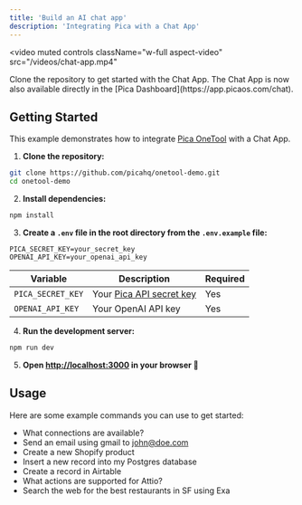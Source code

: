 ```yaml
---
title: 'Build an AI chat app'
description: 'Integrating Pica with a Chat App'
---
```


<video
  muted
  controls
  className="w-full aspect-video"
  src="/videos/chat-app.mp4"
></video>

<Card title="Chat App Example" icon="github" href="https://github.com/picahq/onetool-demo" horizontal>
Clone the repository to get started with the Chat App.
</Card>

<Tip>
The Chat App is now also available directly in the [Pica Dashboard](https://app.picaos.com/chat).
</Tip>

## Getting Started

This example demonstrates how to integrate [Pica OneTool](https://docs.picaos.com/core/one-tool) with a Chat App.

1. **Clone the repository:**
```bash
git clone https://github.com/picahq/onetool-demo.git
cd onetool-demo
```

2. **Install dependencies:**
```bash
npm install
```

3. **Create a `.env` file in the root directory from the `.env.example` file:**
```env
PICA_SECRET_KEY=your_secret_key
OPENAI_API_KEY=your_openai_api_key
```

| Variable | Description | Required |
|----------|-------------|----------|
| `PICA_SECRET_KEY` | Your [Pica API secret key](https://app.picaos.com/settings/api-keys) | Yes |
| `OPENAI_API_KEY` | Your OpenAI API key | Yes |

4. **Run the development server:**
```bash
npm run dev
```

5. **Open [http://localhost:3000](http://localhost:3000) in your browser 🚀**

## Usage

Here are some example commands you can use to get started:

- What connections are available?
- Send an email using gmail to john@doe.com
- Create a new Shopify product
- Insert a new record into my Postgres database
- Create a record in Airtable
- What actions are supported for Attio?
- Search the web for the best restaurants in SF using Exa